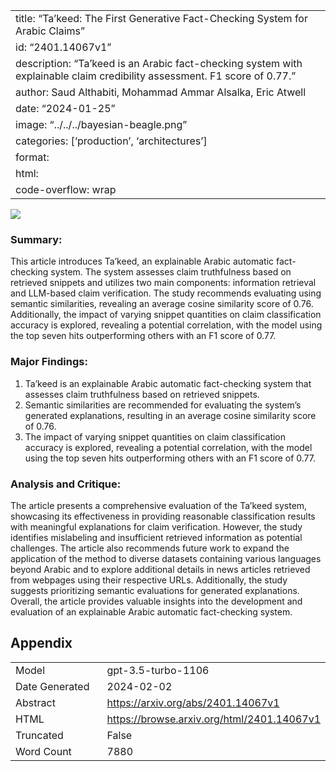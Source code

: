 
---
title: "Ta'keed: The First Generative Fact-Checking System for Arabic Claims"
id: "2401.14067v1"
description: "Ta'keed is an Arabic fact-checking system with explainable claim credibility assessment. F1 score of 0.77."
author: Saud Althabiti, Mohammad Ammar Alsalka, Eric Atwell
date: "2024-01-25"
image: "../../../bayesian-beagle.png"
categories: ['production', 'architectures']
format:
  html:
    code-overflow: wrap
---

![](None)

### **Summary:**
This article introduces Ta’keed, an explainable Arabic automatic fact-checking system. The system assesses claim truthfulness based on retrieved snippets and utilizes two main components: information retrieval and LLM-based claim verification. The study recommends evaluating using semantic similarities, revealing an average cosine similarity score of 0.76. Additionally, the impact of varying snippet quantities on claim classification accuracy is explored, revealing a potential correlation, with the model using the top seven hits outperforming others with an F1 score of 0.77.

### **Major Findings:**
1. Ta’keed is an explainable Arabic automatic fact-checking system that assesses claim truthfulness based on retrieved snippets.
2. Semantic similarities are recommended for evaluating the system's generated explanations, resulting in an average cosine similarity score of 0.76.
3. The impact of varying snippet quantities on claim classification accuracy is explored, revealing a potential correlation, with the model using the top seven hits outperforming others with an F1 score of 0.77.

### **Analysis and Critique:**
The article presents a comprehensive evaluation of the Ta’keed system, showcasing its effectiveness in providing reasonable classification results with meaningful explanations for claim verification. However, the study identifies mislabeling and insufficient retrieved information as potential challenges. The article also recommends future work to expand the application of the method to diverse datasets containing various languages beyond Arabic and to explore additional details in news articles retrieved from webpages using their respective URLs. Additionally, the study suggests prioritizing semantic evaluations for generated explanations. Overall, the article provides valuable insights into the development and evaluation of an explainable Arabic automatic fact-checking system.

## Appendix

|          |          |
|----------|----------|
| Model     | gpt-3.5-turbo-1106       |
| Date Generated     | 2024-02-02       |
| Abstract | [https://arxiv.org/abs/2401.14067v1](https://arxiv.org/abs/2401.14067v1)        |
| HTML     | [https://browse.arxiv.org/html/2401.14067v1](https://browse.arxiv.org/html/2401.14067v1)       |
| Truncated       | False       |
| Word Count       | 7880       |